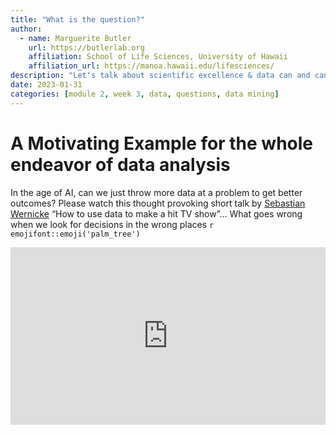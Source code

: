 ```yaml
---
title: "What is the question?"
author:
  - name: Marguerite Butler
    url: https://butlerlab.org
    affiliation: School of Life Sciences, University of Hawaii
    affiliation_url: https://manoa.hawaii.edu/lifesciences/
description: "Letʻs talk about scientific excellence & data can and cannot do"
date: 2023-01-31
categories: [module 2, week 3, data, questions, data mining]
---
```



<!-- Add interesting quote -->

# A Motivating Example for the whole endeavor of data analysis

<!-- R emoji aliases:  https://gist.github.com/rxaviers/7360908 -->
In the age of AI, can we just throw more data at a problem to get better outcomes? Please watch this thought provoking short talk by [Sebastian Wernicke](https://www.ted.com/speakers/sebastian_wernicke) "How to use data to make a hit TV show"... What goes wrong when we look for decisions in the wrong places `r emojifont::emoji('palm_tree')`


<div style="position:relative;height:0;padding-bottom:56.25%"><iframe src="https://embed.ted.com/talks/lang/en/sebastian_wernicke_how_to_use_data_to_make_a_hit_tv_show" width="854" height="480" style="position:absolute;left:0;top:0;width:100%;height:100%" frameborder="0" scrolling="no" allowfullscreen></iframe></div>

